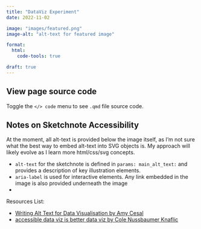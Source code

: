 ```yaml
---
title: "DataViz Experiment"
date: 2022-11-02

image: "images/featured.png"
image-alt: "alt-text for featured image"

format:
  html:
    code-tools: true

draft: true
---
```


:::{.callout-note collapse="true" appearance="simple"}
## View page source code
  Toggle the `</> code` menu to see `.qmd` file source code.
:::

:::{.callout-warning collapse="true"}
## Notes on Sketchnote Accessibility

At the moment, all alt-text is provided below the image itself, as I'm not sure what the best way to embed alt-text into SVG objects is. My approach will likely evolve as I learn more html/css/svg concepts.

  - `alt-text` for the sketchnote is defined in `params: main_alt_text:` and provides a description of key illustration elements.
  - `aria-label` is used for interactive elements. Any link embedded in the image is also provided underneath the image
  -

Resources List:

-   [Writing Alt Text for Data Visualisation by Amy Cesal](https://medium.com/nightingale/writing-alt-text-for-data-visualization-2a218ef43f81)
-   [accessible data viz is better data viz by Cole Nussbaumer Knaflic](http://www.storytellingwithdata.com/blog/2018/6/26/accessible-data-viz-is-better-data-viz)


:::
